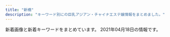 ```yaml
---
title: "新橋"
description: "キーワード別にの巨乳アジアン・チャイナエステ嬢情報をまとめました。"
---
```


新着画像と新着キーワードをまとめています。
2021年04月18日の情報です。

<DmmAffiliateIns />
<KeywordTable
  shops={
    [
    {
        "station": "\u5185\u5e78\u753a\u99c5A3",
        "name": "\u30ab\u30b5\u30d6\u30e9\u30f3\u30ab",
        "url": "http://romantic-est.info/",
        "keywords": {},
        "img_links": [
            "http://romantic-est.info/img/r2.jpg",
            "http://romantic-est.info/img/line1.jpg",
            "https://www.est-tatsujin.jp/theme/esthe_no_tatsujin_front/banner/estbnr_s2_200x40.jpg",
            "http://romantic-est.info/link/menlog.jpg",
            "http://romantic-est.info/img/line.jpg",
            "http://romantic-est.info/img/cg091.jpg",
            "http://romantic-est.info/img/cg071.jpg",
            "http://romantic-est.info/img/cg111.jpg",
            "http://romantic-est.info/img/r5.jpg",
            "http://romantic-est.info/img/cg03.jpg",
            "http://romantic-est.info/img/cg09.jpg",
            "http://romantic-est.info/img/topimg1.jpg",
            "http://romantic-est.info/img/cg061.jpg",
            "http://romantic-est.info/img/r4.jpg",
            "http://romantic-est.info/img/topimg.jpg",
            "http://romantic-est.info/img/cg06.jpg",
            "http://romantic-est.info/img/cg11.jpg",
            "http://romantic-est.info/img/kan.jpg",
            "http://romantic-est.info/img/r1.jpg",
            "http://romantic-est.info/img/r3.jpg",
            "http://romantic-est.info/img/cg07.jpg",
            "http://romantic-est.info/img/cg031.jpg",
            "https://s-este.jp/img/common/freebanner/200_40.png"
        ]
    },
    {
        "keywords": {
            "D": 5,
            "86": 1,
            "87": 3,
            "88": 1
        },
        "station": "JR\u65b0\u6a4b\u99c5\u65e5\u6bd4\u8c37\u53e3",
        "img_links": [
            "http://www.shiawasenojikan.esjp.info/images/mobile.jpg",
            "http://www.shiawasenojikan.esjp.info/files/015-03.jpg",
            "http://www.shiawasenojikan.esjp.info/files/009.jpg",
            "http://www.shiawasenojikan.esjp.info/images/sys3.jpg",
            "http://www.shiawasenojikan.esjp.info/files/010-02.jpg",
            "http://www.shiawasenojikan.esjp.info/files/001-02.jpg",
            "http://www.shiawasenojikan.esjp.info/files/003.jpg",
            "http://www.shiawasenojikan.esjp.info/files/015-02.jpg",
            "http://www.shiawasenojikan.esjp.info/files/003-02.jpg",
            "http://www.shiawasenojikan.esjp.info/files/009-03.jpg",
            "http://www.shiawasenojikan.esjp.info/images/news.jpg",
            "http://www.shiawasenojikan.esjp.info/files/009-02.jpg",
            "http://www.shiawasenojikan.esjp.info/files/001.jpg",
            "http://www.shiawasenojikan.esjp.info/files/001-03.jpg",
            "http://www.shiawasenojikan.esjp.info/images/interior_t.jpg",
            "http://www.shiawasenojikan.esjp.info/files/003-03.jpg",
            "http://www.shiawasenojikan.esjp.info/images/int2.jpg",
            "http://www.shiawasenojikan.esjp.info/images/link_t.jpg",
            "http://www.shiawasenojikan.esjp.info/files/010-03.jpg",
            "http://www.shiawasenojikan.esjp.info/images/head.jpg",
            "http://www.shiawasenojikan.esjp.info/images/staff_t.jpg",
            "http://www.shiawasenojikan.esjp.info/files/015.jpg",
            "http://www.shiawasenojikan.esjp.info/files/010.jpg",
            "http://www.shiawasenojikan.esjp.info/images/tel.jpg"
        ],
        "name": "\u5e78\u305b\u306e\u6642\u9593",
        "url": "http://www.shiawasenojikan.esjp.info/"
    },
    {
        "keywords": {},
        "name": "\u6625\u306e\u5bb6",
        "url": "http://www.k-harunoie.info/",
        "station": "JR\u7530\u753a\u99c5\u6771\u53e3",
        "img_links": [
            "http://www.k-harunoie.info/imge/int2.png",
            "http://www.k-harunoie.info/imge/p-5.jpg",
            "http://www.k-harunoie.info/imge/staff_t.jpg",
            "http://www.k-harunoie.info/imge/tel.png",
            "http://www.k-harunoie.info/imge/p-4.jpg",
            "http://www.k-harunoie.info/imge/botton.jpg",
            "http://www.k-harunoie.info/imge/service1.jpg",
            "http://www.k-harunoie.info/imge/p-2.jpg",
            "http://www.k-harunoie.info/imge/sys.png",
            "http://www.k-harunoie.info/imge/interior_t.jpg",
            "http://www.k-harunoie.info/imge/p-1.jpg",
            "http://www.k-harunoie.info/imge/ta.png",
            "http://www.k-harunoie.info/imge/s1.png",
            "http://www.k-harunoie.info/imge/s0.png",
            "http://www.k-harunoie.info/imge/service2.jpg",
            "http://www.k-harunoie.info/imge/service3.jpg"
        ]
    },
    {
        "url": "http://yukizhouse00.web.fc2.com/",
        "name": "Yuki\u2019s House",
        "station": "JR\u6d5c\u677e\u753a\u99c5\u5357\u53e3",
        "img_links": [
            "http://yukizhouse00.web.fc2.com/images/portfolio/work-1.jpg",
            "http://yukizhouse00.web.fc2.com/images/portfolio/work-6.jpg",
            "http://yukizhouse00.web.fc2.com/images/portfolio/work-2.jpg",
            "http://yukizhouse00.web.fc2.com/images/portfolio/work-3.jpg",
            "http://yukizhouse00.web.fc2.com/images/slider/slid1.jpg",
            "http://yukizhouse00.web.fc2.com/images/portfolio/work-4.jpg",
            "http://yukizhouse00.web.fc2.com/images/portfolio/work-5.jpg",
            "http://yukizhouse00.web.fc2.com/images/slider/slid2.jpg"
        ],
        "keywords": {}
    },
    {
        "name": "\u6c34\u7121\u6708\uff5e\u307f\u306a\u3065\u304d\uff5e",
        "station": "JR\u6d5c\u677e\u753a\u99c5\u5357\u53e3",
        "img_links": [
            "https://minazuki-tokyo.com/wp-content/uploads/2021/02/sm03.png",
            "https://minazuki-tokyo.com/wp-content/uploads/2021/02/t06.png",
            "https://minazuki-tokyo.com/wp-content/uploads/2021/02/sm02.png",
            "https://minazuki-tokyo.com/wp-content/uploads/2021/02/t02.png",
            "https://minazuki-tokyo.com/wp-content/uploads/2020/11/photo02.png",
            "https://minazuki-tokyo.com/wp-content/uploads/2021/02/ayu.jpg",
            "https://minazuki-tokyo.com/wp-content/uploads/2021/02/top2.png",
            "https://minazuki-tokyo.com/wp-content/uploads/2021/02/koyuri.png",
            "https://minazuki-tokyo.com/wp-content/uploads/2021/02/top1.png",
            "https://minazuki-tokyo.com/wp-content/uploads/2021/02/2-09.png",
            "https://minazuki-tokyo.com/wp-content/uploads/2021/02/haru.jpg",
            "https://minazuki-tokyo.com/wp-content/uploads/2021/02/yumi.jpg",
            "https://minazuki-tokyo.com/wp-content/uploads/2021/02/ayu.png",
            "https://minazuki-tokyo.com/wp-content/uploads/2021/02/yuyu2.jpg",
            "https://minazuki-tokyo.com/wp-content/uploads/2021/02/haru.png",
            "https://minazuki-tokyo.com/wp-content/uploads/2021/02/t01.png",
            "https://minazuki-tokyo.com/wp-content/uploads/2021/02/price.png",
            "https://minazuki-tokyo.com/wp-content/uploads/2021/02/t03.png",
            "https://minazuki-tokyo.com/wp-content/uploads/2021/02/yuyu.png",
            "https://minazuki-tokyo.com/wp-content/uploads/2021/03/top10.png",
            "https://minazuki-tokyo.com/wp-content/uploads/2021/02/yumi.png",
            "https://minazuki-tokyo.com/wp-content/uploads/2021/02/t05.png",
            "https://minazuki-tokyo.com/wp-content/uploads/2020/11/photo01.png",
            "https://minazuki-tokyo.com/wp-content/uploads/2021/02/t07.png",
            "https://minazuki-tokyo.com/wp-content/uploads/2021/02/sm01.png",
            "https://minazuki-tokyo.com/wp-content/uploads/2020/11/photo03.png",
            "https://minazuki-tokyo.com/wp-content/uploads/2021/02/koyuri-1.jpg",
            "https://minazuki-tokyo.com/wp-content/uploads/2020/11/photo05.png",
            "https://minazuki-tokyo.com/wp-content/uploads/2021/02/cam.png",
            "https://minazuki-tokyo.com/wp-content/uploads/2021/02/t04.png",
            "https://minazuki-tokyo.com/wp-content/uploads/2021/02/sm04.png",
            "https://minazuki-tokyo.com/wp-content/uploads/2021/02/t08.png",
            "https://minazuki-tokyo.com/wp-content/uploads/2020/11/photo04.png"
        ],
        "keywords": {
            "86": 4,
            "83": 4,
            "85": 4,
            "87": 4,
            "90": 4
        },
        "url": "https://minazuki-tokyo.com/"
    },
    {
        "url": "https://www.meedeemassage.com/",
        "name": "\u30df\u30fc\u30c7\u30a3\u30fc",
        "station": "JR\u65b0\u6a4b\u99c5\u65e5\u6bd4\u8c37\u53e3",
        "img_links": [
            "https://static.wixstatic.com/media/ff29a7_d6b424065e3946fc8a31bd093d286366~mv2.jpg",
            "https://static.wixstatic.com/media/096f64_10d0713f8b274a5b8f6b2944f7fee791~mv2.jpg",
            "https://static.wixstatic.com/media/ff29a7_47d81575374144dda595a587847070b9~mv2.jpg",
            "https://static.wixstatic.com/media/ff29a7_d9f852b350a141b1ae8d7d80ce91ecfa~mv2.jpg",
            "https://static.wixstatic.com/media/096f64_9dd53b8d3bbc46b7a5d8f8f9f83f67c0~mv2.jpg",
            "https://static.wixstatic.com/media/096f64_86555ca80ef14b6ebdbbf7aa72a380fc~mv2.jpg",
            "https://static.wixstatic.com/media/096f64_74d971185d704fdc84b70e0c1b3fad87~mv2.png",
            "https://static.wixstatic.com/media/096f64_52d4813cc07e460bb6afbcc198483fb5~mv2.jpg",
            "https://static.wixstatic.com/media/ff29a7_5a71cab9e560455a86a69dee65e387e6~mv2.jpg",
            "https://static.wixstatic.com/media/096f64_f44509cd762744dc939f70f318a6882b~mv2.jpg",
            "https://static.wixstatic.com/media/ff29a7_996c77cb89cc4012a35bb0813c645fdf~mv2.jpg"
        ],
        "keywords": {}
    },
    {
        "img_links": [
            "http://shiawase.mssg.jp/images/staff/sta_021.jpg",
            "http://shiawase.mssg.jp/images/staff_one/staff_one_02.jpg",
            "http://shiawase.mssg.jp/images/staff_one/staff_one_05.jpg",
            "http://shiawase.mssg.jp/images/staff_image/staff_d04c.jpg",
            "http://shiawase.mssg.jp/images/staff_image/staff_d03b.jpg",
            "http://shiawase.mssg.jp/images/staff_image/staff_d04b.jpg",
            "http://shiawase.mssg.jp/images/gallery/gallery_104.jpg",
            "http://shiawase.mssg.jp/images/staff_image/staff_d07a.jpg",
            "http://shiawase.mssg.jp/images/staff/sta_03.jpg",
            "http://shiawase.mssg.jp/images/staff_image/staff_d08b.jpg",
            "http://shiawase.mssg.jp/images/staff_image/staff_d05a.jpg",
            "http://shiawase.mssg.jp/images/top/top_02.jpg",
            "http://shiawase.mssg.jp/images/home/top_qp.jpg",
            "http://shiawase.mssg.jp/images/staff/sta_06.jpg",
            "http://shiawase.mssg.jp/images/gallery/gallery_404.jpg",
            "http://shiawase.mssg.jp/images/top/top_01.jpg",
            "http://shiawase.mssg.jp/images/home/index_04.jpg",
            "http://shiawase.mssg.jp/images/top/top_04.jpg",
            "http://shiawase.mssg.jp/images/staff_image/staff_d07b.jpg",
            "http://shiawase.mssg.jp/images/staff/sta_01.jpg",
            "http://shiawase.mssg.jp/images/staff/sta_0z4.jpg",
            "http://shiawase.mssg.jp/images/staff/sta_0z9.jpg",
            "http://shiawase.mssg.jp/images/top/top_08.png",
            "http://shiawase.mssg.jp/images/staff/sta_023.jpg",
            "http://shiawase.mssg.jp/images/staff_one/staff_one_03.jpg",
            "http://shiawase.mssg.jp/images/staff_image/staff_d04.jpg",
            "http://shiawase.mssg.jp/images/staff_image/staff_d01a.jpg",
            "http://shiawase.mssg.jp/images/top/top_05.jpg",
            "http://shiawase.mssg.jp/images/gallery/gallery_403.jpg",
            "http://shiawase.mssg.jp/images/gallery/gallery_401.jpg",
            "http://shiawase.mssg.jp/images/staff_one/staff_one_07.png",
            "http://shiawase.mssg.jp/images/staff/sta_0z8.jpg",
            "http://shiawase.mssg.jp/images/gallery/gallery_103.jpg",
            "http://shiawase.mssg.jp/images/home/index_03.jpg",
            "http://shiawase.mssg.jp/images/top/top_03.jpg",
            "http://shiawase.mssg.jp/images/staff_image/staff_d02.jpg",
            "http://shiawase.mssg.jp/images/home/index_page_top.jpg",
            "http://shiawase.mssg.jp/images/home/index_tel.jpg",
            "http://shiawase.mssg.jp/images/system/syatem_301.jpg",
            "http://shiawase.mssg.jp/images/staff_image/staff_d01b.jpg",
            "http://shiawase.mssg.jp/images/top/top_06.jpg",
            "http://shiawase.mssg.jp/images/staff/sta_08.jpg",
            "http://shiawase.mssg.jp/images/staff/sta_0z12.jpg",
            "http://shiawase.mssg.jp/images/gallery/gallery_102.jpg",
            "http://shiawase.mssg.jp/images/staff/sta_04.jpg",
            "http://shiawase.mssg.jp/images/home/QR.png",
            "http://shiawase.mssg.jp/images/staff_image/staff_d06.jpg",
            "http://shiawase.mssg.jp/images/staff/staff_top.jpg",
            "http://shiawase.mssg.jp/images/staff_image/staff_d02b.jpg",
            "http://shiawase.mssg.jp/images/system/syatem_303.jpg",
            "http://shiawase.mssg.jp/images/gallery/gallery_top.jpg",
            "http://shiawase.mssg.jp/images/home/index_qup.jpg",
            "http://shiawase.mssg.jp/images/staff_one/staff_one_01.jpg",
            "http://shiawase.mssg.jp/images/staff_image/staff_d03a.jpg",
            "http://shiawase.mssg.jp/images/staff_image/staff_d08a.jpg",
            "http://shiawase.mssg.jp/images/staff/sta_010.jpg",
            "http://shiawase.mssg.jp/images/staff_one/staff_one_top.jpg",
            "http://shiawase.mssg.jp/images/staff_one/staff_one_04.jpg",
            "http://shiawase.mssg.jp/images/system/syatem_302.jpg",
            "http://shiawase.mssg.jp/images/staff_one/staff_one_08.png",
            "http://shiawase.mssg.jp/images/staff_image/staff_d05b.jpg",
            "http://shiawase.mssg.jp/images/staff/sta_0z2.jpg",
            "http://shiawase.mssg.jp/images/gallery/gallery_402.jpg",
            "http://shiawase.mssg.jp/images/gallery/gallery_01.jpg",
            "http://shiawase.mssg.jp/images/gallery/gallery_101.jpg"
        ],
        "url": "http://shiawase.mssg.jp/",
        "keywords": {},
        "station": "JR\u7530\u753a\u99c5\u897f\u53e3",
        "name": "\u3057\u3042\u308f\u305b\uff5eSHIAWASE\uff5e"
    },
    {
        "img_links": [
            "https://static.wixstatic.com/media/c0eb72_9f57c6ba804e4a55805040f7832a3bb9~mv2.png",
            "https://static.wixstatic.com/media/c0eb72_43f5a28bd3004602b64ed4bc3095af0e~mv2.png",
            "https://static.wixstatic.com/media/c0eb72_349ce6f6faed4c09b9ec1e412ba7a370~mv2.jpg",
            "https://static.wixstatic.com/media/c0eb72_068fd8e3a6034963bb1dcf1002759294~mv2.png",
            "https://static.wixstatic.com/media/c0eb72_026f8703429f4d1a93067d6664ba9e24~mv2.png"
        ],
        "station": "JR\u7530\u753a\u99c5\u897f\u53e3",
        "name": "\u68ee\u306e\u9999",
        "url": "https://www.morinokaori-massage.com/",
        "keywords": {}
    },
    {
        "keywords": {
            "F": 3,
            "C": 3,
            "E": 2,
            "D": 2
        },
        "name": "Oriental Spa",
        "img_links": [
            "https://hamamatsucho-mensesthe.com/2018/03/02/anna-s1.jpg",
            "https://hamamatsucho-mensesthe.com/2018/11/23/arisa-s1.jpg",
            "https://hamamatsucho-mensesthe.com/menu/sche.png",
            "https://hamamatsucho-mensesthe.com/menu/home.png",
            "https://hamamatsucho-mensesthe.com/staff/yuyu-s1.jpg",
            "https://hamamatsucho-mensesthe.com/miyuki01.png",
            "https://hamamatsucho-mensesthe.com/staff2/wp-content/uploads/2021/03/miku03.png",
            "https://hamamatsucho-mensesthe.com/staff2/wp-content/uploads/2020/08/junbi-1.png",
            "https://hamamatsucho-mensesthe.com/room/esthe2.jpg",
            "https://hamamatsucho-mensesthe.com/room/esthe3.jpg",
            "https://hamamatsucho-mensesthe.com/kumi2.jpg",
            "https://hamamatsucho-mensesthe.com/images/flower.png",
            "https://hamamatsucho-mensesthe.com/staff2/wp-content/uploads/2021/03/lili03.png",
            "https://hamamatsucho-mensesthe.com/staff/yoko-l1.jpg",
            "https://hamamatsucho-mensesthe.com/room/3.jpg",
            "https://hamamatsucho-mensesthe.com/images/footer-r.png",
            "https://hamamatsucho-mensesthe.com/menu/friend.png",
            "https://hamamatsucho-mensesthe.com/2018/12/21/koko-s1.jpg",
            "https://hamamatsucho-mensesthe.com/2018/12/21/yuyu-s1.jpg",
            "https://hamamatsucho-mensesthe.com/staff/koko-s1.jpg",
            "https://hamamatsucho-mensesthe.com/staff2/wp-content/uploads/2021/03/haru00.png",
            "https://hamamatsucho-mensesthe.com/2017/10/08/ruru-s1.jpg",
            "https://hamamatsucho-mensesthe.com/staff/yoko-s1.jpg",
            "https://hamamatsucho-mensesthe.com/icon/facebook.png",
            "https://hamamatsucho-mensesthe.com/2018/06/08/hana-s2.jpg",
            "https://hamamatsucho-mensesthe.com/button/staff.png",
            "https://hamamatsucho-mensesthe.com/staff2/wp-content/uploads/2020/11/momo02.png",
            "https://hamamatsucho-mensesthe.com/images/clear.png",
            "https://hamamatsucho-mensesthe.com/images/main-sp.jpg",
            "https://hamamatsucho-mensesthe.com/staff/yuyu-l1.jpg",
            "https://hamamatsucho-mensesthe.com/2018/06/12/yoko-s1.jpg",
            "https://hamamatsucho-mensesthe.com/staff2/wp-content/uploads/2021/01/maki05.png",
            "https://hamamatsucho-mensesthe.com/images/main1.jpg",
            "https://hamamatsucho-mensesthe.com/kumi1.jpg",
            "https://hamamatsucho-mensesthe.com/button/home.png",
            "https://hamamatsucho-mensesthe.com/staff2/wp-content/uploads/2019/12/haru-1.png",
            "https://hamamatsucho-mensesthe.com/images/footer-l.png",
            "https://hamamatsucho-mensesthe.com/nana03.png",
            "https://hamamatsucho-mensesthe.com/icon/twitter.png",
            "https://hamamatsucho-mensesthe.com/staff/koko-l1.jpg",
            "https://hamamatsucho-mensesthe.com/staff/arisa-s1.jpg",
            "https://hamamatsucho-mensesthe.com/menu/gallery.png",
            "https://hamamatsucho-mensesthe.com/staff2/wp-content/uploads/2021/04/yuna01.png",
            "https://hamamatsucho-mensesthe.com/staff2/wp-content/uploads/2021/03/rina03.png",
            "https://hamamatsucho-mensesthe.com/room/4.jpg",
            "https://hamamatsucho-mensesthe.com/staff2/wp-content/uploads/2021/04/yaya02.png",
            "https://hamamatsucho-mensesthe.com/staff/arisa-l1.jpg",
            "https://hamamatsucho-mensesthe.com/icon/google_plus.png",
            "https://hamamatsucho-mensesthe.com/staff/nana-l1.jpg",
            "https://hamamatsucho-mensesthe.com/menu/info.png",
            "https://hamamatsucho-mensesthe.com/icon/line.png",
            "https://hamamatsucho-mensesthe.com/images/header3.png",
            "https://hamamatsucho-mensesthe.com/room/2.jpg",
            "https://hamamatsucho-mensesthe.com/room/esthe1.jpg",
            "https://hamamatsucho-mensesthe.com/button/sche.png",
            "https://hamamatsucho-mensesthe.com/staff/nana-s1.jpg",
            "https://hamamatsucho-mensesthe.com/room/1.jpg"
        ],
        "station": "JR\u6d5c\u677e\u753a\u99c5\u5317\u53e3",
        "url": "https://hamamatsucho-mensesthe.com/"
    },
    {
        "img_links": [
            "http://es-leon.link/images/nav_link03_no.png",
            "http://es-leon.link/images/slider01.jpg",
            "http://es-leon.link/images/slider04.jpg",
            "http://es-leon.link/photos/sites/45/2020/10/2020100103205050.jpg",
            "http://es-leon.link/photos/sites/45/2021/02/2021020501101626.jpg",
            "http://es-leon.link/photos/sites/45/2021/02/2021022503564613.jpg",
            "http://es-leon.link/photos/sites/45/2021/02/2021020501110069.jpg",
            "http://es-leon.link/images/guide1.png",
            "http://es-leon.link/photos/sites/45/2021/02/2021022503593169.jpg",
            "http://es-leon.link/photos/sites/45/2021/03/2021033111032173.jpg",
            "http://es-leon.link/photos/sites/45/2021/03/2021033111035026.jpg",
            "http://es-leon.link/photos/sites/45/2020/10/2020101318404076.jpg",
            "http://es-leon.link/photos/sites/45/2021/02/2021022815431041.jpg",
            "http://es-leon.link/photos/sites/45/2020/10/2020102507495672.jpg",
            "http://es-leon.link/images/guide2.png",
            "http://es-leon.link/photos/sites/45/2021/02/2021020501152788.jpg",
            "http://es-leon.link/photos/sites/45/2021/03/202103310417001.jpg",
            "http://es-leon.link/photos/sites/45/2020/10/202010010328436.jpg",
            "http://es-leon.link/photos/sites/45/2020/10/2020101318294854.jpg",
            "http://es-leon.link/images/guide7.jpg",
            "http://es-leon.link/photos/sites/45/2020/10/2020100103034891.jpg",
            "http://es-leon.link/images/nav_link06_no.png",
            "http://es-leon.link/photos/sites/45/2020/11/2020110919573849.jpg",
            "http://es-leon.link/images/guide1.jpg",
            "http://es-leon.link/images/qr.png",
            "http://es-leon.link/photos/sites/45/2021/04/2021041118451354.jpg",
            "http://es-leon.link/images/nav_link01_no.png",
            "http://es-leon.link/photos/sites/45/2020/10/2020101318300043.jpg",
            "http://es-leon.link/photos/sites/45/2021/03/2021030720294881.jpg",
            "http://es-leon.link/photos/sites/45/2021/03/2021031222423325.jpg",
            "http://es-leon.link/photos/sites/45/2021/03/2021033111033425.jpg",
            "http://es-leon.link/photos/sites/45/2021/03/2021033111023925.jpg",
            "http://es-leon.link/images/slider02.jpg",
            "http://es-leon.link/photos/sites/45/2021/04/2021041118453432.jpg",
            "http://es-leon.link/photos/sites/45/2020/10/2020100103205186.jpg",
            "http://es-leon.link/images/guide6.jpg",
            "http://es-leon.link/photos/sites/45/2020/10/2020101205420372.jpg",
            "http://es-leon.link/photos/sites/45/2020/10/2020101205422328.jpg",
            "http://es-leon.link/photos/sites/45/2020/10/2020102507504664.jpg",
            "http://es-leon.link/images/img_info.jpg",
            "http://es-leon.link/photos/sites/45/2020/10/2020100103284496.jpg",
            "http://es-leon.link/images/slider00.jpg",
            "http://es-leon.link/photos/sites/45/2021/02/2021022813203297.jpg",
            "http://es-leon.link/photos/sites/45/2021/02/2021020501094315.jpg",
            "http://es-leon.link/images/nav_link07_no.png",
            "http://es-leon.link/photos/sites/45/2021/02/2021022702210178.jpg",
            "http://es-leon.link/images/nav_link05_no.png",
            "http://es-leon.link/images/header.png",
            "http://es-leon.link/photos/sites/45/2021/02/2021022813195234.jpg",
            "http://es-leon.link/photos/sites/45/2020/10/2020102507510838.jpg",
            "http://es-leon.link/photos/sites/45/2021/02/2021022815420713.jpg",
            "http://es-leon.link/photos/sites/45/2021/02/2021021420094924.jpg",
            "http://es-leon.link/photos/sites/45/2021/03/202103021706276.jpg",
            "http://es-leon.link/images/lineline.png",
            "http://es-leon.link/images/profile.png",
            "http://es-leon.link/photos/sites/45/2020/10/2020101318402898.jpg",
            "http://es-leon.link/photos/sites/45/2021/03/2021030218013059.jpg",
            "http://es-leon.link/photos/sites/45/2021/02/202102281658118.jpg",
            "http://es-leon.link/photos/sites/45/2021/03/2021030217055949.jpg",
            "http://es-leon.link/photos/sites/45/2021/02/2021022813144840.jpg",
            "http://es-leon.link/photos/sites/45/2020/11/2020110919583922.jpg",
            "http://es-leon.link/images/guide4.jpg",
            "http://es-leon.link/photos/sites/45/2021/02/2021022813153641.jpg",
            "http://es-leon.link/photos/sites/45/2020/10/2020102507501385.jpg",
            "http://es-leon.link/photos/sites/45/2021/02/2021022503591368.jpg",
            "http://es-leon.link/photos/sites/45/2021/02/202102281317503.jpg",
            "http://es-leon.link/photos/sites/45/2021/02/2021021014235421.jpg",
            "http://es-leon.link/images/guide5.jpg",
            "http://es-leon.link/photos/sites/45/2020/10/2020102507503499.jpg",
            "http://es-leon.link/photos/sites/45/2020/10/2020101318405051.jpg",
            "http://es-leon.link/photos/sites/45/2021/02/2021020501134964.jpg",
            "http://es-leon.link/photos/sites/45/2020/11/2020110919595348.jpg",
            "http://es-leon.link/photos/sites/45/2020/11/2020110919590942.jpg",
            "http://es-leon.link/photos/sites/45/2020/10/2020100103205130.jpg",
            "http://es-leon.link/images/guide8.jpg",
            "http://es-leon.link/photos/sites/45/2021/03/2021032103123531.jpg",
            "http://es-leon.link/images/nav_link04_no.png",
            "http://es-leon.link/photos/sites/45/2021/02/2021021420101999.jpg",
            "http://es-leon.link/photos/sites/45/2020/10/2020101205480451.jpg",
            "http://es-leon.link/images/nav_link02_no.png",
            "http://es-leon.link/photos/sites/45/2020/10/2020101205424345.jpg",
            "http://es-leon.link/photos/sites/45/2021/03/2021030218015216.jpg",
            "http://es-leon.link/photos/sites/45/2020/10/2020101404192576.jpg",
            "http://es-leon.link/images/guide2.jpg",
            "http://es-leon.link/photos/sites/45/2020/11/2020110919593136.jpg",
            "http://es-leon.link/photos/sites/45/2021/02/2021021420105484.jpg",
            "http://es-leon.link/photos/sites/45/2021/02/2021021221211099.jpg",
            "http://es-leon.link/images/pagetop.jpg",
            "http://es-leon.link/photos/sites/45/2020/10/2020100103240526.jpg",
            "http://es-leon.link/images/guide3.jpg",
            "http://es-leon.link/images/slider03.jpg",
            "http://es-leon.link/photos/sites/45/2021/03/2021031222420647.jpg",
            "http://es-leon.link/photos/sites/45/2021/04/2021041604310554.jpg",
            "http://es-leon.link/photos/sites/45/2021/04/2021041118464285.jpg",
            "http://es-leon.link/photos/sites/45/2021/03/2021030218011053.jpg",
            "http://es-leon.link/photos/sites/45/2020/10/2020100103240520.jpg",
            "http://es-leon.link/images/card.png"
        ],
        "url": "http://es-leon.link/",
        "name": "LEON",
        "station": "JR\u65b0\u6a4b\u99c5\u70cf\u68ee\u53e3",
        "keywords": {
            "88": 5,
            "84": 10,
            "\u80f8": 1,
            "85": 11,
            "90": 7,
            "86": 12
        }
    },
    {
        "station": "JR\u6d5c\u677e\u753a\u99c5\u5317\u53e3",
        "img_links": [
            "https://hamamatsucho-mensesthe.net/images/flower.png",
            "https://hamamatsucho-mensesthe.net/wp/images/mensesthe.jpg",
            "https://hamamatsucho-mensesthe.net/wp/icon/google_plus.png",
            "https://hamamatsucho-mensesthe.net/wp/images/top2.jpg",
            "https://hamamatsucho-mensesthe.net/room/room-l6.jpg",
            "https://hamamatsucho-mensesthe.net/icon/facebook.png",
            "https://hamamatsucho-mensesthe.net/icon/google_plus.png",
            "https://hamamatsucho-mensesthe.net/wp/wp-content/uploads/2019/07/0677E994-1DBF-4E0E-AB70-7CA5C034B140-150x150.jpeg",
            "https://hamamatsucho-mensesthe.net/link/mens-esthe.png",
            "https://hamamatsucho-mensesthe.net/wp/wp-content/uploads/2019/10/eri-150x150.jpg",
            "https://hamamatsucho-mensesthe.net/room/room-l2.jpg",
            "https://hamamatsucho-mensesthe.net/staff/top/aki-s1.jpg",
            "https://hamamatsucho-mensesthe.net/staff/top/emi-s1.jpg",
            "https://hamamatsucho-mensesthe.net/room/room-l1.jpg",
            "https://hamamatsucho-mensesthe.net/wp/icon/line.png",
            "https://hamamatsucho-mensesthe.net/staff/top/rin-s1.jpg",
            "https://hamamatsucho-mensesthe.net/wp/wp-content/uploads/2020/01/emi-l1.jpg",
            "https://hamamatsucho-mensesthe.net/staff/top/mitsuki-s1.jpg",
            "https://hamamatsucho-mensesthe.net/staff/top/nao-s1.jpg",
            "https://hamamatsucho-mensesthe.net/room/room-l3.jpg",
            "https://hamamatsucho-mensesthe.net/images/clear.png",
            "https://hamamatsucho-mensesthe.net/wp/wp-content/uploads/2020/09/rin.jpg",
            "https://hamamatsucho-mensesthe.net/wp/wp-content/uploads/2020/01/nao.jpg",
            "https://hamamatsucho-mensesthe.net/wp/wp-content/uploads/2021/01/yuna.jpg",
            "https://hamamatsucho-mensesthe.net/wp/wp-content/uploads/2019/05/rin-150x150.jpg",
            "https://hamamatsucho-mensesthe.net/images/footer-l.png",
            "https://hamamatsucho-mensesthe.net/wp/icon/facebook.png",
            "https://hamamatsucho-mensesthe.net/wp/wp-content/uploads/2019/07/587590BB-96D0-4887-BE26-3B1413FF7283-150x150.jpeg",
            "https://hamamatsucho-mensesthe.net/wp/images/top1.jpg",
            "https://hamamatsucho-mensesthe.net/room/room-l4.jpg",
            "https://hamamatsucho-mensesthe.net/icon/line.png",
            "https://hamamatsucho-mensesthe.net/wp/wp-content/uploads/2020/01/misaki-l2.jpg",
            "https://hamamatsucho-mensesthe.net/images/footer-r.png",
            "https://hamamatsucho-mensesthe.net/wp/wp-content/uploads/2020/08/ayaka.jpg",
            "https://hamamatsucho-mensesthe.net/wp/wp-content/uploads/2020/02/1714CAA8-3D57-4009-AB72-F5A8E6B60310.jpeg",
            "https://hamamatsucho-mensesthe.net/room/room-l5.jpg",
            "https://hamamatsucho-mensesthe.net/wp/images/clear.png",
            "https://hamamatsucho-mensesthe.net/wp/images/top3.jpg",
            "https://hamamatsucho-mensesthe.net/staff/top/yuna-s1.jpg",
            "https://hamamatsucho-mensesthe.net/wp/wp-content/uploads/2020/10/aki-150x150.jpg",
            "https://hamamatsucho-mensesthe.net/wp/wp-content/uploads/2020/02/stand-by.jpg",
            "https://hamamatsucho-mensesthe.net/icon/twitter.png",
            "https://hamamatsucho-mensesthe.net/wp/icon/twitter.png",
            "https://hamamatsucho-mensesthe.net/staff/top/ayaka-s1.jpg",
            "https://hamamatsucho-mensesthe.net/wp/wp-content/uploads/2020/01/mitsuki.jpg",
            "https://hamamatsucho-mensesthe.net/wp/wp-content/uploads/2020/11/urara.jpg",
            "https://hamamatsucho-mensesthe.net/staff/top/miyu-s1.jpg"
        ],
        "keywords": {
            "D": 20,
            "E": 5,
            "C": 4
        },
        "name": "SERA",
        "url": "https://hamamatsucho-mensesthe.net/"
    },
    {
        "url": "https://hamamatsucho-esthe.work/",
        "station": "JR\u6d5c\u677e\u753a\u99c5\u5317\u53e3",
        "name": "Artemis",
        "keywords": {
            "D": 7,
            "E": 7,
            "C": 7,
            "F": 14
        },
        "img_links": [
            "https://hamamatsucho-esthe.work/staff/maki-l1.jpg",
            "https://hamamatsucho-esthe.work/images/flower.png",
            "https://hamamatsucho-esthe.work/icon/line.png",
            "https://hamamatsucho-esthe.work/2020/01/05/yuki-s1.jpg",
            "https://hamamatsucho-esthe.work/images/main1.jpg",
            "https://hamamatsucho-esthe.work/button/home.png",
            "https://hamamatsucho-esthe.work/2018/09/10/misa-s1.jpg",
            "https://hamamatsucho-esthe.work/staff/sora-s1.jpg",
            "https://hamamatsucho-esthe.work/room/4-l.jpg",
            "https://hamamatsucho-esthe.work/room/2-s.jpg",
            "https://hamamatsucho-esthe.work/room/1-s.jpg",
            "https://hamamatsucho-esthe.work/staff/yuki-s1.jpg",
            "https://hamamatsucho-esthe.work/button/staff.png",
            "https://hamamatsucho-esthe.work/staff/maki-s1.jpg",
            "https://hamamatsucho-esthe.work/icon/twitter.png",
            "https://hamamatsucho-esthe.work/menu/gallery.png",
            "https://hamamatsucho-esthe.work/staff/riko-s1.jpg",
            "https://hamamatsucho-esthe.work/2019/06/14/riri-s1.jpg",
            "https://hamamatsucho-esthe.work/menu/friend.png",
            "https://hamamatsucho-esthe.work/2020/11/06/momo-s1.jpg",
            "https://hamamatsucho-esthe.work/images/footer-r.png",
            "https://hamamatsucho-esthe.work/staff/sora-l1.jpg",
            "https://hamamatsucho-esthe.work/2018/09/10/sora-s1.jpg",
            "https://hamamatsucho-esthe.work/2019/01/14/emi-s1.jpg",
            "https://hamamatsucho-esthe.work/2018/11/09/kana-s1.jpg",
            "https://hamamatsucho-esthe.work/button/blog.png",
            "https://hamamatsucho-esthe.work/2019/05/25/riko-s1.jpg",
            "https://hamamatsucho-esthe.work/menu/home.png",
            "https://hamamatsucho-esthe.work/room/esthe1.jpg",
            "https://hamamatsucho-esthe.work/menu/info.png",
            "https://hamamatsucho-esthe.work/2020/07/30/maki-s1.jpg",
            "https://hamamatsucho-esthe.work/images/qrcode.png",
            "https://hamamatsucho-esthe.work/2021/03/26/riri-s1.jpg",
            "https://hamamatsucho-esthe.work/images/footer-l.png",
            "https://hamamatsucho-esthe.work/room/3-l.jpg",
            "https://hamamatsucho-esthe.work/icon/google_plus.png",
            "https://hamamatsucho-esthe.work/images/clear.png",
            "https://hamamatsucho-esthe.work/icon/facebook.png",
            "https://hamamatsucho-esthe.work/2019/05/25/koko-s1.jpg",
            "https://hamamatsucho-esthe.work/staff/momo-s1.jpg",
            "https://hamamatsucho-esthe.work/room/esthe3.jpg",
            "https://hamamatsucho-esthe.work/kana01.png",
            "https://hamamatsucho-esthe.work/images/main-sp.jpg",
            "https://hamamatsucho-esthe.work/2018/12/26/sayaka-s1.jpg",
            "https://hamamatsucho-esthe.work/menu/blog.png",
            "https://hamamatsucho-esthe.work/staff/momo-l1.jpg",
            "https://hamamatsucho-esthe.work/room/1-l.jpg",
            "https://hamamatsucho-esthe.work/staff/riri-l1.jpg",
            "https://hamamatsucho-esthe.work/room/3-s.jpg",
            "https://hamamatsucho-esthe.work/staff/riri-s1.jpg",
            "https://hamamatsucho-esthe.work/room/4-s.jpg",
            "https://hamamatsucho-esthe.work/2019/11/05/nanami-s1.jpg",
            "https://hamamatsucho-esthe.work/room/2-l.jpg",
            "https://hamamatsucho-esthe.work/room/esthe2.jpg",
            "https://hamamatsucho-esthe.work/staff/yuki-l1.jpg"
        ]
    },
    {
        "url": "http://kokoro-spa.info/",
        "name": "\u672a\u6765",
        "img_links": [
            "http://kokoro-spa.info/img/slider/2.jpg",
            "http://kokoro-spa.info/img/ttl_info.png",
            "http://kokoro-spa.info/img/ttl_news.png",
            "http://kokoro-spa.info/img/shop/kanban.jpg",
            "http://kokoro-spa.info/img/qrcode.png",
            "http://kokoro-spa.info/img/shop/no-pic.jpg",
            "http://kokoro-spa.info/img/pickup.jpg"
        ],
        "keywords": {},
        "station": "JR\u65b0\u6a4b\u99c5\u70cf\u68ee\u53e3"
    },
    {
        "url": "http://body-heal.net/",
        "keywords": {
            "87": 6,
            "88": 10,
            "85": 4,
            "E": 6,
            "84": 4
        },
        "station": "JR\u7530\u753a\u99c5\u4e09\u7530\u53e3",
        "img_links": [
            "http://body-heal.net/images/access/01.jpg",
            "http://body-heal.net/staffPhoto/b20190608220420.jpg",
            "http://body-heal.net/images/store/01.jpg",
            "http://body-heal.net/js/sliderLine/slide_next.png",
            "http://body-heal.net/images/store/06.jpg",
            "http://body-heal.net/images/store/04.jpg",
            "http://body-heal.net/images/show.jpg",
            "http://body-heal.net/images/access/04.jpg",
            "http://body-heal.net/staffPhoto/b20180721035111.jpg",
            "http://body-heal.net/uploadfiles/images/campaignBodyHealNet.jpg",
            "http://body-heal.net/images/access/03.jpg",
            "http://body-heal.net/staffPhoto/b20190117105438.jpg",
            "http://body-heal.net/staffPhoto/b20190120201033.jpg",
            "http://body-heal.net/images/access/02.jpg",
            "http://body-heal.net/staffPhoto/b20180926231950.jpg",
            "http://body-heal.net/staffPhoto/b20190608222039.jpg",
            "http://body-heal.net/staffPhoto/b20190218130854.jpg",
            "http://body-heal.net/js/sliderLine/slide_prev.png",
            "http://body-heal.net/images/store/05.jpg",
            "http://body-heal.net/images/access/05.jpg"
        ],
        "name": "Tami"
    },
    {
        "img_links": [
            "http://romantic-est.com/images/cg031.jpg",
            "http://romantic-est.com/images/mainvisual_02.jpg",
            "http://romantic-est.com/images/sys01.jpg",
            "http://romantic-est.com/images/req_03.jpg",
            "http://romantic-est.com/images/cg021.jpg",
            "http://romantic-est.com/images/sw_home.png",
            "http://romantic-est.com/images/sys03.jpg",
            "http://romantic-est.com/images/head_therapist.jpg",
            "http://romantic-est.com/images/sys02.jpg",
            "http://romantic-est.com/images/con01.jpg",
            "http://romantic-est.com/images/mainvisual_01_s.jpg",
            "http://romantic-est.com/images/cg02.jpg",
            "http://romantic-est.com/images/trigger.jpg",
            "http://romantic-est.com/images/mainvisual_02_s.jpg",
            "http://romantic-est.com/images/cg041.jpg",
            "http://romantic-est.com/images/cg05.jpg",
            "http://romantic-est.com/images/icon_new.png",
            "http://romantic-est.com/images/sw_tel.png",
            "http://romantic-est.com/images/cg04.jpg",
            "http://romantic-est.com/images/mainvisual_01.jpg",
            "http://romantic-est.com/images/cg03.jpg",
            "http://romantic-est.com/images/cg011.jpg",
            "http://romantic-est.com/images/cg06.jpg",
            "http://romantic-est.com/images/cg032.jpg",
            "http://romantic-est.com/images/cg01.jpg",
            "http://romantic-est.com/images/con03.jpg",
            "http://romantic-est.com/images/con02.jpg",
            "http://romantic-est.com/images/head_interior.jpg"
        ],
        "keywords": {},
        "station": "JR\u65b0\u6a4b\u99c5\u70cf\u68ee\u53e3",
        "name": "\u30a2\u30ea\u30b9 Aroma \u65b0\u6a4b\u5e97",
        "url": "http://romantic-est.com/"
    },
    {
        "station": "JR\u6d5c\u677e\u753a\u99c5\u5357\u53e3",
        "keywords": {},
        "url": "http://www.es-tokyo.link",
        "img_links": [
            "http://www.es-tokyo.link/img/izumi1.jpg",
            "http://www.es-tokyo.link/images/22.jpg",
            "http://www.es-tokyo.link/images/9.jpg",
            "http://www.es-tokyo.link/img/izumi2.jpg",
            "http://www.es-tokyo.link/images/mobile.jpg",
            "http://www.es-tokyo.link/img/minami2.jpg",
            "http://www.es-tokyo.link/images/b2.jpg",
            "http://www.es-tokyo.link/images/24.jpg",
            "http://www.es-tokyo.link/images/19.jpg",
            "http://www.es-tokyo.link/images/b1.jpg",
            "http://www.es-tokyo.link/images/25.jpg",
            "http://www.es-tokyo.link/images/staff_t.jpg",
            "http://www.es-tokyo.link/images/tel.jpg",
            "http://www.es-tokyo.link/img/yui1.jpg",
            "http://www.es-tokyo.link/images/20.jpg",
            "http://www.es-tokyo.link/images/32.jpg",
            "http://www.es-tokyo.link/img/naomi1.jpg",
            "http://www.es-tokyo.link/images/23.jpg",
            "http://www.es-tokyo.link/images/5.jpg",
            "http://www.es-tokyo.link/images/news.jpg",
            "http://www.es-tokyo.link/img/ami1.jpg",
            "http://www.es-tokyo.link/images/30.jpg",
            "http://www.es-tokyo.link/images/interior_t.jpg",
            "http://www.es-tokyo.link/img/emili1.jpg",
            "http://www.es-tokyo.link/img/momoko1.jpg",
            "http://www.es-tokyo.link/images/28.jpg",
            "http://www.es-tokyo.link/images/sys2.jpg",
            "http://www.es-tokyo.link/images/head.jpg",
            "http://www.es-tokyo.link/img/rin1.jpg",
            "http://www.es-tokyo.link/img/erin2.jpg",
            "http://www.es-tokyo.link/img/minami1.jpg",
            "http://www.es-tokyo.link/img/kaori1.jpg",
            "http://www.es-tokyo.link/img/hikari1.jpg",
            "http://www.es-tokyo.link/images/27.jpg",
            "http://www.es-tokyo.link/images/s1.png",
            "http://www.es-tokyo.link/img/mayu1.jpg",
            "http://www.es-tokyo.link/img/suzu1.jpg",
            "http://www.es-tokyo.link/images/31.jpg",
            "http://www.es-tokyo.link/images/int2.jpg",
            "http://www.es-tokyo.link/img/erin1.jpg",
            "http://www.es-tokyo.link/images/sys1.jpg",
            "http://www.es-tokyo.link/img/miwa1.jpg",
            "http://www.es-tokyo.link/images/b3.jpg",
            "http://www.es-tokyo.link/images/newface.jpg",
            "http://www.es-tokyo.link/images/int1.jpg",
            "http://www.es-tokyo.link/images/3.jpg"
        ],
        "name": "Pandora*\u30d1\u30f3\u30c9\u30e9"
    },
    {
        "keywords": {
            "86": 6,
            "C": 4,
            "D": 4,
            "85": 4
        },
        "url": "http://es-best.info/",
        "name": "\u30d9\u30b9\u30c8",
        "img_links": [
            "http://es-best.info/staffPhoto/b20190304234059.jpg",
            "http://es-best.info/staffPhoto/b20190413161507.jpg",
            "http://es-best.info/images/store/052.jpg",
            "http://es-best.info/js/sliderLine/slide_prev.png",
            "http://es-best.info/uploadfiles/images/campaignEsBestInfo.jpg",
            "http://es-best.info/images/access/02.jpg",
            "http://es-best.info/staffPhoto/s20191003002337.jpg",
            "http://es-best.info/staffPhoto/b20191003002337.jpg",
            "http://es-best.info/staffPhoto/s20190220185555.jpg",
            "http://es-best.info/staffPhoto/s20190304234528.jpg",
            "http://es-best.info/images/access/04.jpg",
            "http://es-best.info/images/access/03.jpg",
            "http://es-best.info/staffPhoto/b20190304234528.jpg",
            "http://es-best.info/images/access/05.jpg",
            "http://es-best.info/staffPhoto/b20190304234324.jpg",
            "http://es-best.info/staffPhoto/b20190220185555.jpg",
            "http://es-best.info/images/slider1/02.jpg",
            "http://es-best.info/images/access/06.jpg",
            "http://es-best.info/staffPhoto/s20190304234059.jpg",
            "http://es-best.info/images/slider1/01.jpg",
            "http://es-best.info/js/sliderLine/slide_next.png",
            "http://es-best.info/staffPhoto/s20190413161507.jpg",
            "http://es-best.info/images/slider1/04.jpg",
            "http://es-best.info/images/returnBtn.png",
            "http://es-best.info/staffPhoto/s20190304234324.jpg",
            "http://es-best.info/images/access/01.jpg"
        ],
        "station": "JR\u6d5c\u677e\u753a\u99c5\u5317\u53e3"
    },
    {
        "name": "\u7e01",
        "station": "JR\u7530\u753a\u99c5\u6771\u53e3",
        "url": "http://tamachi-en.link/",
        "keywords": {
            "C": 15
        },
        "img_links": [
            "http://tamachi-en.link/images/g8.jpg",
            "http://tamachi-en.link/images/top.jpg",
            "http://tamachi-en.link/images/zi_link.png",
            "http://tamachi-en.link/images/g0.jpg",
            "http://tamachi-en.link/images/new1.jpg",
            "http://tamachi-en.link/images/zi_staff.png",
            "http://tamachi-en.link/images/g5.jpg",
            "http://tamachi-en.link/images/g4.jpg",
            "http://tamachi-en.link/images/g3.jpg",
            "http://tamachi-en.link/images/g6.jpg",
            "http://tamachi-en.link/images/mobile.png",
            "http://tamachi-en.link/images/g2.jpg",
            "http://tamachi-en.link/images/g1.jpg"
        ]
    }
]
}
/>
<DmmAffiliateScript />
